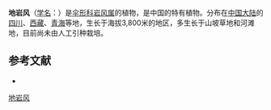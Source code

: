 {{NoteTA|G1=LS}}
{{Speciesbox
| name = 地岩风
| status = 
| status_system = 
| image = 
| genus = Libanotis
| species = depressa
| authority = Shan et Sheh
}}

'''地岩风'''（[[学名|学名]]：{{lang|la|''Libanotis depressa''}}）是[[伞形科|伞形科]][[岩风属|岩风属]]的植物，是中国的特有植物。分布在[[中国大陆|中国大陆]]的[[四川|四川]]、[[西藏|西藏]]、[[青海|青海]]等地，生长于海拔3,800米的地区，多生长于山坡草地和河滩地，目前尚未由人工引种栽培。

== 参考文献 ==
<div class="references-small">
* {{cite web| url =http://www.bioinfo.cn/db05/KmzwSpecies.php?action=view&id=22836| title =地岩风| work =《中国高等植物数据库全库》| publisher =中国科学院微生物研究所| author =昆明植物研究所| accessdate =2009-02-25| deadurl =yes| archiveurl =https://web.archive.org/web/20160305095457/http://www.bioinfo.cn/db05/KmzwSpecies.php?action=view&id=22836| archivedate =2016-03-05}}
</div>
{{Taxonbar|from=Q10928277}}

[[Category:岩风属|地岩风]]


{{Apiales-stub}}